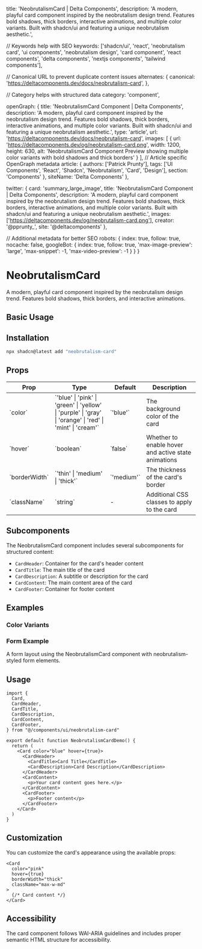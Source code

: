 
  title: 'NeobrutalismCard | Delta Components',
  description: 'A modern, playful card component inspired by the neobrutalism design trend. Features bold shadows, thick borders, interactive animations, and multiple color variants. Built with shadcn/ui and featuring a unique neobrutalism aesthetic.',

  // Keywords help with SEO
  keywords: ['shadcn/ui', 'react', 'neobrutalism card', 'ui components', 'neobrutalism design', 'card component', 'react components', 'delta components', 'nextjs components', 'tailwind components'],

  // Canonical URL to prevent duplicate content issues
  alternates: {
    canonical: 'https://deltacomponents.dev/docs/neobrutalism-card',
  },

  // Category helps with structured data
  category: 'component',

  openGraph: {
    title: 'NeobrutalismCard Component | Delta Components',
    description: 'A modern, playful card component inspired by the neobrutalism design trend. Features bold shadows, thick borders, interactive animations, and multiple color variants. Built with shadcn/ui and featuring a unique neobrutalism aesthetic.',
    type: 'article',
    url: 'https://deltacomponents.dev/docs/neobrutalism-card',
    images: [
      {
        url: 'https://deltacomponents.dev/og/neobrutalism-card.png',
        width: 1200,
        height: 630,
        alt: 'NeobrutalismCard Component Preview showing multiple color variants with bold shadows and thick borders'
      }
    ],
    // Article specific OpenGraph metadata
    article: {
      authors: ['Patrick Prunty'],
      tags: ['UI Components', 'React', 'Shadcn', 'Neobrutalism', 'Card', 'Design'],
      section: 'Components'
    },
    siteName: 'Delta Components'
  },

  twitter: {
    card: 'summary_large_image',
    title: 'NeobrutalismCard Component | Delta Components',
    description: 'A modern, playful card component inspired by the neobrutalism design trend. Features bold shadows, thick borders, interactive animations, and multiple color variants. Built with shadcn/ui and featuring a unique neobrutalism aesthetic.',
    images: ['https://deltacomponents.dev/og/neobrutalism-card.png'],
    creator: '@pprunty_',
    site: '@deltacomponents'
  },

  // Additional metadata for better SEO
  robots: {
    index: true,
    follow: true,
    nocache: false,
    googleBot: {
      index: true,
      follow: true,
      'max-image-preview': 'large',
      'max-snippet': -1,
      'max-video-preview': -1
    }
  }
}

# NeobrutalismCard

A modern, playful card component inspired by the neobrutalism design trend. Features bold shadows, thick borders, and interactive animations.

## Basic Usage

<ComponentTabs name="neobrutalism-card-basic" />

## Installation

```bash
npx shadcn@latest add "neobrutalism-card"
```

## Props

<div className="my-6 w-full overflow-y-auto">
  <table className="w-full">
    <thead>
      <tr className="m-0 border-t p-0 even:bg-muted">
        <th className="border px-4 py-2 text-left font-bold">Prop</th>
        <th className="border px-4 py-2 text-left font-bold">Type</th>
        <th className="border px-4 py-2 text-left font-bold">Default</th>
        <th className="border px-4 py-2 text-left font-bold">Description</th>
      </tr>
    </thead>
    <tbody>
      <tr className="m-0 border-t p-0 even:bg-muted">
        <td className="border px-4 py-2 text-left">`color`</td>
        <td className="border px-4 py-2 text-left">`'blue' | 'pink' | 'green' | 'yellow' | 'purple' | 'gray' | 'orange' | 'red' | 'mint' | 'cream'`</td>
        <td className="border px-4 py-2 text-left">`'blue'`</td>
        <td className="border px-4 py-2 text-left">The background color of the card</td>
      </tr>
      <tr className="m-0 border-t p-0 even:bg-muted">
        <td className="border px-4 py-2 text-left">`hover`</td>
        <td className="border px-4 py-2 text-left">`boolean`</td>
        <td className="border px-4 py-2 text-left">`false`</td>
        <td className="border px-4 py-2 text-left">Whether to enable hover and active state animations</td>
      </tr>
      <tr className="m-0 border-t p-0 even:bg-muted">
        <td className="border px-4 py-2 text-left">`borderWidth`</td>
        <td className="border px-4 py-2 text-left">`'thin' | 'medium' | 'thick'`</td>
        <td className="border px-4 py-2 text-left">`'medium'`</td>
        <td className="border px-4 py-2 text-left">The thickness of the card's border</td>
      </tr>
      <tr className="m-0 border-t p-0 even:bg-muted">
        <td className="border px-4 py-2 text-left">`className`</td>
        <td className="border px-4 py-2 text-left">`string`</td>
        <td className="border px-4 py-2 text-left">-</td>
        <td className="border px-4 py-2 text-left">Additional CSS classes to apply to the card</td>
      </tr>
    </tbody>
  </table>
</div>

## Subcomponents

The NeobrutalismCard component includes several subcomponents for structured content:

- `CardHeader`: Container for the card's header content
- `CardTitle`: The main title of the card
- `CardDescription`: A subtitle or description for the card
- `CardContent`: The main content area of the card
- `CardFooter`: Container for footer content

## Examples

### Color Variants

<ComponentTabs name="neobrutalism-card-color-variants" />

### Form Example

A form layout using the NeobrutalismCard component with neobrutalism-styled form elements.

<ComponentTabs name="neobrutalism-card-form" />

## Usage

```tsx
import {
  Card,
  CardHeader,
  CardTitle,
  CardDescription,
  CardContent,
  CardFooter,
} from "@/components/ui/neobrutalism-card"

export default function NeobrutalismCardDemo() {
  return (
    <Card color="blue" hover={true}>
      <CardHeader>
        <CardTitle>Card Title</CardTitle>
        <CardDescription>Card Description</CardDescription>
      </CardHeader>
      <CardContent>
        <p>Your card content goes here.</p>
      </CardContent>
      <CardFooter>
        <p>Footer content</p>
      </CardFooter>
    </Card>
  )
}
```

## Customization

You can customize the card's appearance using the available props:

```tsx
<Card 
  color="pink" 
  hover={true} 
  borderWidth="thick"
  className="max-w-md"
>
  {/* Card content */}
</Card>
```

## Accessibility

The card component follows WAI-ARIA guidelines and includes proper semantic HTML structure for accessibility.
